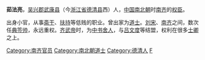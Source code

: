 {{unreferenced|time=2012-02-22T05:59:06+00:00}}
'''茹法亮'''，[[吳興郡|吴兴郡]][[武康县|武康县]]（今[[浙江省|浙江省]][[德清县|德清县]]西）人，[[中国|中国]][[南北朝|南北朝]]时[[齐_(南朝)|南齐]]的[[权臣|权臣]]。

出身小官，从事[[斋干|斋干]]、[[扶持|扶持]]等低贱的职业。曾出家为[[道士|道士]]。[[刘宋|刘宋]]、[[南齐|南齐]]之间，数次任[[典签帅|典签帅]]，永远重权。[[齐武帝|齐武帝]]时，为[[中书舍人|中书舍人]]，与[[吕文度|吕文度]]等结盟，权利在很多[[士卿|士卿]]之上。

{{南北朝人物小作品}}
{{DEFAULTSORT:R}}
[[Category:南齐官员|Category:南齐官员]]
[[Category:南北朝道士|Category:南北朝道士]]
[[Category:德清人|Category:德清人]]
[[Category:茹姓|F]]
